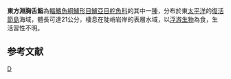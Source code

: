 {{Speciesbox 
| taxon = Bathystethus orientale
| status = NE
| status_system = IUCN3.1
| authority = {{le|Charles Tate Regan|Charles Tate Regan|Regan}}, 1913
| synonyms = 
}}
'''東方淵胸舌鮨'''為[[輻鰭魚綱|輻鰭魚綱]][[鱸形目|鱸形目]][[鱸亞目|鱸亞目]][[舵魚科|舵魚科]]的其中一[[種|種]]，分布於東[[太平洋|太平洋]]的[[復活節島|復活節島]]海域，體長可達21公分，棲息在陡峭岩岸的表層水域，以[[浮游生物|浮游生物]]為食，生活習性不明。

== 参考文献 ==
{{reflist}}
{{Taxonbar}}

[[Category:淵胸舌鮨屬|D]]